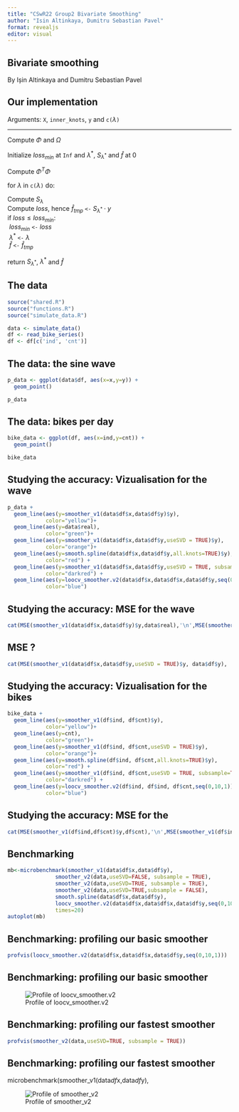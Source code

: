 ```yaml
---
title: "CSwR22 Group2 Bivariate Smoothing"
author: "Isin Altinkaya, Dumitru Sebastian Pavel"
format: revealjs
editor: visual
---
```


## Bivariate smoothing

By Ișin Altinkaya and Dumitru Sebastian Pavel

## Our implementation

Arguments: `X`, `inner_knots`, `y` and `c(`$\lambda$`)`

------------------------------------------------------------------------

Compute $\Phi$ and $\Omega$

Initialize $loss_{min}$ at `Inf` and $\lambda^*$, $S_{\lambda^*}$ and $\hat{f}$ at $0$

Compute $\Phi^T \Phi$

for $\lambda$ in `c(`$\lambda$`)` do:

| Compute $S_{\lambda}$

| Compute $loss$, hence $\hat{f}_{tmp}$ `<-` $S_{\lambda^*} \cdot y$

| if $loss \leq loss_{min}$:

|  $loss_{min}$ `<-` $loss$

|  $\lambda^*$ `<-` $\lambda$

|  $\hat{f}$ `<-` $\hat{f}_{tmp}$

return $S_{\lambda^*}$, $\lambda^*$ and $\hat{f}$

## The data

```r
source("shared.R")
source("functions.R")
source("simulate_data.R")

data <- simulate_data()
df <- read_bike_series()
df <- df[c('ind', 'cnt')]
```

## The data: the sine wave

```r
p_data <- ggplot(data$df, aes(x=x,y=y)) + 
  geom_point()

p_data
```

## The data: bikes per day

```r
bike_data <- ggplot(df, aes(x=ind,y=cnt)) + 
  geom_point()

bike_data
```

## Studying the accuracy: Vizualisation for the wave

```r
p_data +
  geom_line(aes(y=smoother_v1(data$df$x,data$df$y)$y),
            color="yellow")+
  geom_line(aes(y=data$real),
            color="green")+
  geom_line(aes(y=smoother_v1(data$df$x,data$df$y,useSVD = TRUE)$y),
            color="orange")+
  geom_line(aes(y=smooth.spline(data$df$x,data$df$y,all.knots=TRUE)$y),
            color="red") +
  geom_line(aes(y=smoother_v1(data$df$x,data$df$y,useSVD = TRUE, subsample=TRUE)$y),
            color="darkred") +
  geom_line(aes(y=loocv_smoother.v2(data$df$x,data$df$x,data$df$y,seq(0,10,1))$y),
            color="blue")

```

## Studying the accuracy: MSE for the wave

```r
cat(MSE(smoother_v1(data$df$x,data$df$y)$y,data$real),'\n',MSE(smoother_v1(data$df$x,data$df$y,useSVD = TRUE)$y,data$real),'\n',MSE(smooth.spline(data$df$x,data$df$y,all.knots=TRUE)$y,data$real),'\n',MSE(smoother_v1(data$df$x,data$df$y,useSVD = TRUE, subsample=TRUE)$y,data$real),'\n',MSE(loocv_smoother.v2(data$df$x,data$df$x,data$df$y,seq(0,10,1))$y,data$real))
```

## MSE ?

```r
cat(MSE(smoother_v1(data$df$x,data$df$y,useSVD = TRUE)$y, data$df$y), '\n', MSE(data$real, data$df$y))
```

## Studying the accuracy: Vizualisation for the bikes

```r
bike_data +
  geom_line(aes(y=smoother_v1(df$ind, df$cnt)$y),
            color="yellow")+
  geom_line(aes(y=cnt),
            color="green")+
  geom_line(aes(y=smoother_v1(df$ind, df$cnt,useSVD = TRUE)$y),
            color="orange")+
  geom_line(aes(y=smooth.spline(df$ind, df$cnt,all.knots=TRUE)$y),
            color="red") +
  geom_line(aes(y=smoother_v1(df$ind, df$cnt,useSVD = TRUE, subsample=TRUE)$y),
            color="darkred") +
  geom_line(aes(y=loocv_smoother.v2(df$ind, df$ind, df$cnt,seq(0,10,1))$y),
            color="blue")
```

## Studying the accuracy: MSE for the

```r
cat(MSE(smoother_v1(df$ind,df$cnt)$y,df$cnt),'\n',MSE(smoother_v1(df$ind,df$cnt,useSVD = TRUE)$y,df$cnt),'\n',MSE(smooth.spline(df$ind,df$cnt,all.knots=TRUE)$y,df$cnt),'\n',MSE(smoother_v1(df$ind,df$cnt,useSVD = TRUE, subsample=TRUE)$y,df$cnt),'\n',MSE(loocv_smoother.v2(df$ind,df$ind,df$cnt,seq(0,10,1))$y,df$cnt))
```

## Benchmarking

```r

mb<-microbenchmark(smoother_v1(data$df$x,data$df$y),
               smoother_v2(data,useSVD=FALSE, subsample = TRUE),
               smoother_v2(data,useSVD=TRUE, subsample = TRUE),
               smoother_v2(data,useSVD=TRUE,subsample = FALSE),
               smooth.spline(data$df$x,data$df$y),
               loocv_smoother.v2(data$df$x,data$df$x,data$df$y,seq(0,10,1)),
               times=20)
autoplot(mb)
```

## Benchmarking: profiling our basic smoother

```r
profvis(loocv_smoother.v2(data$df$x,data$df$x,data$df$y,seq(0,10,1)))
```

## Benchmarking: profiling our basic smoother

![Profile of loocv_smoother.v2](profvis.png)

## Benchmarking: profiling our fastest smoother

```r
profvis(smoother_v2(data,useSVD=TRUE, subsample = TRUE))
```

## Benchmarking: profiling our fastest smoother
microbenchmark(smoother_v1(data$df$x,data$df$y),

![Profile of smoother_v2](profvis-svd.png)
